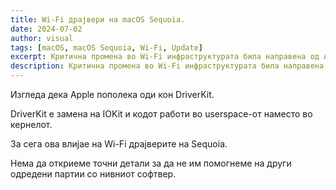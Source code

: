 ```yaml
---
title: Wi-Fi драјвери на macOS Sequoia.
date: 2024-07-02
author: visual
tags: [macOS, macOS Sequoia, Wi-Fi, Update]
excerpt: Критична промена во Wi-Fi инфраструктурата била направена од Apple.
description: Критична промена во Wi-Fi инфраструктурата била направена од Apple.
---
```


Изгледа дека Apple пополека оди кон DriverKit.

DriverKit е замена на IOKit и кодот работи во userspace-от наместо во кернелот.

За сега ова влијае на Wi-Fi драјверите на Sequoia.

Нема да откриеме точни детали за да не им помогнеме на други одредени партии со нивниот софтвер.
